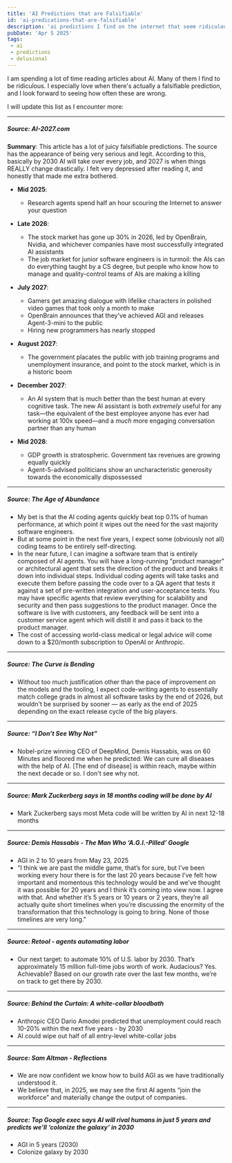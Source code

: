 ```yaml
---
title: 'AI Predictions that are Falsifiable'
id: 'ai-predications-that-are-falsifiable'
description: 'ai predictions I find on the internet that seem ridiculous'
pubDate: 'Apr 5 2025'
tags:
 - ai
 - predictions
 - delusional
---
```


I am spending a lot of time reading articles about AI.  Many of them I find to be ridiculous.  I especially love when there's actually a falsifiable prediction, and I look forward to seeing how often these are wrong.

I will update this list as I encounter more:

---
##### Source: <CustomLink href="https://ai-2027.com">AI-2027.com</CustomLink>
**Summary**: This article has a lot of juicy falsifiable predictions.  The source has the appearance of being very serious and legit.  According to this, basically by 2030 AI will take over every job, 
and 2027 is when things REALLY change drastically. I felt very depressed after reading it, and honestly that made me extra bothered.

- **Mid 2025**: 
  - Research agents spend half an hour scouring the Internet to answer your question
- **Late 2026**: 
  - The stock market has gone up 30% in 2026, led by OpenBrain, Nvidia, and whichever companies have most successfully integrated AI assistants
  - The job market for junior software engineers is in turmoil: the AIs can do everything taught by a CS degree, but people who know how to manage and quality-control teams of AIs are making a killing
- **July 2027**: 
  - Gamers get amazing dialogue with lifelike characters in polished video games that took only a month to make
  - OpenBrain announces that they've achieved AGI and releases Agent-3-mini to the public
  - Hiring new programmers has nearly stopped
- **August 2027**: 
  - The government placates the public with job training programs and unemployment insurance, and point to the stock market, which is in a historic boom

- **December 2027**:
  - An AI system that is much better than the best human at every cognitive task. The new AI assistant is both *extremely* useful for any task—the equivalent of the best employee anyone has ever had working at 100x speed—and a *much* more engaging conversation partner than any human
- **Mid 2028**: 
  - GDP growth is stratospheric. Government tax revenues are growing equally quickly
  - Agent-5-advised politicians show an uncharacteristic generosity towards the economically dispossessed
---

##### Source: <CustomLink href="https://tomblomfield.com/post/1743528547367/the-age-of-abundance">The Age of Abundance</CustomLink>
- My bet is that the AI coding agents quickly beat top 0.1% of human performance, at which point it wipes out the need for the vast majority software engineers.
- But at some point in the next five years, I expect some (obviously not all) coding teams to be entirely self-directing.
- In the near future, I can imagine a software team that is entirely composed of AI agents. You will have a long-running "product manager" or architectural agent that sets 
the direction of the product and breaks it down into individual steps. Individual coding agents will take tasks and execute them before passing the code over to a QA agent
 that tests it against a set of pre-written integration and user-acceptance tests. You may have specific agents that review everything for scalability and security and 
 then pass suggestions to the product manager. Once the software is live with customers, any feedback will be sent into a customer service agent which will distill it and pass it back to the product manager. 
-  The cost of accessing world-class medical or legal advice will come down to a $20/month subscription to OpenAI or Anthropic.
---

##### Source: <CustomLink href="https://grantslatton.com/the-curve-is-bending">The Curve is Bending</CustomLink>
- Without too much justification other than the pace of improvement on the models and the tooling, I expect code-writing agents to essentially match college grads in almost all software tasks 
by the end of 2026, but wouldn't be surprised by sooner — as early as the end of 2025 depending on the exact release cycle of the big players.


---

##### Source: <CustomLink href="https://blog.jim-nielsen.com/2025/i-dont-see-why-not/ ">“I Don’t See Why Not”</CustomLink>
- Nobel-prize winning CEO of DeepMind, Demis Hassabis, was on 60 Minutes and floored me when he predicted: We can cure all diseases with the help of AI. [The end of disease] is within reach, maybe within the next decade or so. I don't see why not.

---

##### Source: <CustomLink href="https://www.indiatoday.in/technology/news/story/mark-zuckerberg-says-in-18-months-coding-will-be-done-by-ai-it-will-be-better-than-work-of-most-engineers-2717414-2025-04-30">Mark Zuckerberg says in 18 months coding will be done by AI</CustomLink>
- Mark Zuckerberg says most Meta code will be written by AI in next 12-18 months

---

##### Source: <CustomLink href="https://www.nytimes.com/2025/05/23/podcasts/google-ai-demis-hassabis-hard-fork.html?unlocked_article_code=1.J08.ZoUC.Cl0bKjzrfrHk&smid=url-share">Demis Hassabis - The Man Who ‘A.G.I.-Pilled’ Google</CustomLink>
- AGI in 2 to 10 years from May 23, 2025
- "I think we are past the middle game, that’s for sure, but I’ve been working every hour there is for the last 20 years because I’ve felt how important and momentous this technology would be and we’ve thought it was possible for 20 years and I think it’s coming into view now. I agree with that. And whether it’s 5 years or 10 years or 2 years, they’re all actually quite short timelines when you’re discussing the enormity of the transformation that this technology is going to bring. None of those timelines are very long."

--- 

##### Source: <CustomLink href="https://retool.com/blog/retool-automates-100-million-hours-of-work-launching-agents?_bhlid=cb96241e755ad09d66e1dbde6389bb177d709270">Retool - agents automating labor</CustomLink>
- Our next target: to automate 10% of U.S. labor by 2030. That’s approximately 15 million full-time jobs worth of work. Audacious? Yes. Achievable? Based on our growth rate over the last few months, we’re on track to get there by 2030.

---

##### Source: <CustomLink href="https://www.axios.com/2025/05/28/ai-jobs-white-collar-unemployment-anthropic?_bhlid=a78b45a97610cfa3800daabff4fe08a726eaa518">Behind the Curtain: A white-collar bloodbath</CustomLink>
- Anthropic CEO Dario Amodei predicted that unemployment could reach 10-20% within the next five years - by 2030
- AI could wipe out half of all entry-level white-collar jobs

---

##### Source: <CustomLink href="https://blog.samaltman.com/reflections">Sam Altman - Reflections</CustomLink>
- We are now confident we know how to build AGI as we have traditionally understood it. 
- We believe that, in 2025, we may see the first AI agents “join the workforce” and materially change the output of companies. 

---

##### Source: <CustomLink href="https://fortune.com/2025/06/06/google-deepmind-ceo-demis-hassabis-ai-smarter-than-humans-space-colonization-robot-nurses/">Top Google exec says AI will rival humans in just 5 years and predicts we’ll ‘colonize the galaxy’ in 2030</CustomLink>
- AGI in 5 years (2030)
- Colonize galaxy by 2030